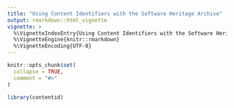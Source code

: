 ```yaml
---
title: "Using Content Identifiers with the Software Heritage Archive"
output: rmarkdown::html_vignette
vignette: >
  %\VignetteIndexEntry{Using Content Identifiers with the Software Heritage Archive}
  %\VignetteEngine{knitr::rmarkdown}
  %\VignetteEncoding{UTF-8}
---
```


```r
knitr::opts_chunk$set(
  collapse = TRUE,
  comment = "#>"
)
```

```r
library(contentid)
```
